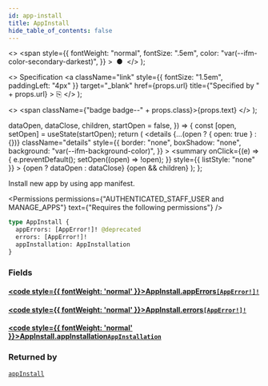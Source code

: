 ```yaml
---
id: app-install
title: AppInstall
hide_table_of_contents: false
---
```


  <>
    <span
      style={{
        fontWeight: "normal",
        fontSize: ".5em",
        color: "var(--ifm-color-secondary-darkest)",
      }}
    >
      &nbsp;●&nbsp;
    </span>
  </>
);

  <>
    Specification
    <a
      className="link"
      style={{ fontSize: "1.5em", paddingLeft: "4px" }}
      target="\_blank"
      href={props.url}
      title={"Specified by " + props.url}
    >
      ⎘
    </a>
  </>
);

  <>
    <span className={"badge badge--" + props.class}>{props.text}</span>
  </>
);


  dataOpen,
  dataClose,
  children,
  startOpen = false,
}) => {
  const [open, setOpen] = useState(startOpen);
  return (
    <details
      {...(open ? { open: true } : {})}
      className="details"
      style={{
        border: "none",
        boxShadow: "none",
        background: "var(--ifm-background-color)",
      }}
    >
      <summary
        onClick={(e) => {
          e.preventDefault();
          setOpen((open) => !open);
        }}
        style={{ listStyle: "none" }}
      >
        {open ? dataOpen : dataClose}
      </summary>
      {open && children}
    </details>
  );
};

Install new app by using app manifest.

<Permissions
  permissions={"AUTHENTICATED_STAFF_USER and MANAGE_APPS"}
  text={"Requires the following permissions"}
/>

```graphql
type AppInstall {
  appErrors: [AppError!]! @deprecated
  errors: [AppError!]!
  appInstallation: AppInstallation
}
```

### Fields

#### [<code style={{ fontWeight: 'normal' }}>AppInstall.<b>appErrors</b></code>](#)<Bullet />[`[AppError!]!`](../../../api-reference/apps/objects/app-error) <Badge class="secondary" text="deprecated"/> <Badge class="secondary" text="non-null"/> <Badge class="secondary" text="object"/>

> <Badge
>   class="warning"
>   text="DEPRECATED: This field will be removed in Saleor 4.0. Use `errors` field instead."
> />

#### [<code style={{ fontWeight: 'normal' }}>AppInstall.<b>errors</b></code>](#)<Bullet />[`[AppError!]!`](../../../api-reference/apps/objects/app-error) <Badge class="secondary" text="non-null"/> <Badge class="secondary" text="object"/>

>

#### [<code style={{ fontWeight: 'normal' }}>AppInstall.<b>appInstallation</b></code>](#)<Bullet />[`AppInstallation`](../../../api-reference/apps/objects/app-installation) <Badge class="secondary" text="object"/>

>

### Returned by

[`appInstall`](../../../api-reference/apps/mutations/app-install) <Badge class="secondary" text="mutation"/>

